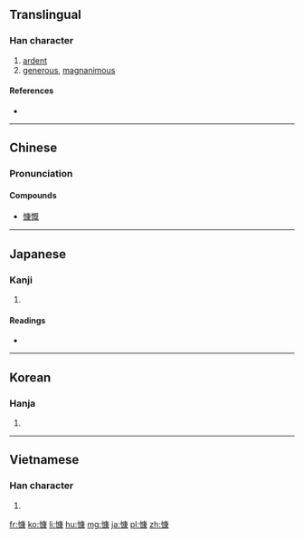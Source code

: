 ==Translingual==

===Han character===
{{Han char|rn=61|rad=心|as=11|sn=14|four=9003<sub>2</sub>|canj=心戈中水 (PILE)|ids=⿰[[忄]][[康]]}}

# [[ardent]]
# [[generous]], [[magnanimous]]

====References====
* {{Han ref|kx=0400.160|dkj=11146|dj=0740.090|hdz=42347.100|uh=6177|ud=24951|bh=BA42|bd=47682}}

----

==Chinese==
{{zh-hanzi-box|[[慷]]}}

===Pronunciation===
{{zh-pron
|m=kāng
|c=hung2,kong2
|mc=y
|oc=y
|ma=
|cat=a
}}

====Compounds====
* [[慷慨]]

----

==Japanese==

===Kanji===
{{ja-kanji|grade=|rs=心11}}

# {{defn|lang=ja|sort=心11}}

====Readings====
* {{ja-readings|on=[[こう]] (kō)|kun=[[いきどおる]] (ikidooru)}}

----

==Korean==

===Hanja===
{{ko-hanja|hangeul=강|eumhun=|rv=gang|mr=kang|y=kang}}

# {{defn|lang=ko|sort=心11}}

----

==Vietnamese==

===Han character===
{{vi-readings|rs=心11| hanviet = khảng}}

# {{defn|lang=vi|sort=心11}}

[[fr:慷]]
[[ko:慷]]
[[li:慷]]
[[hu:慷]]
[[mg:慷]]
[[ja:慷]]
[[pl:慷]]
[[zh:慷]]